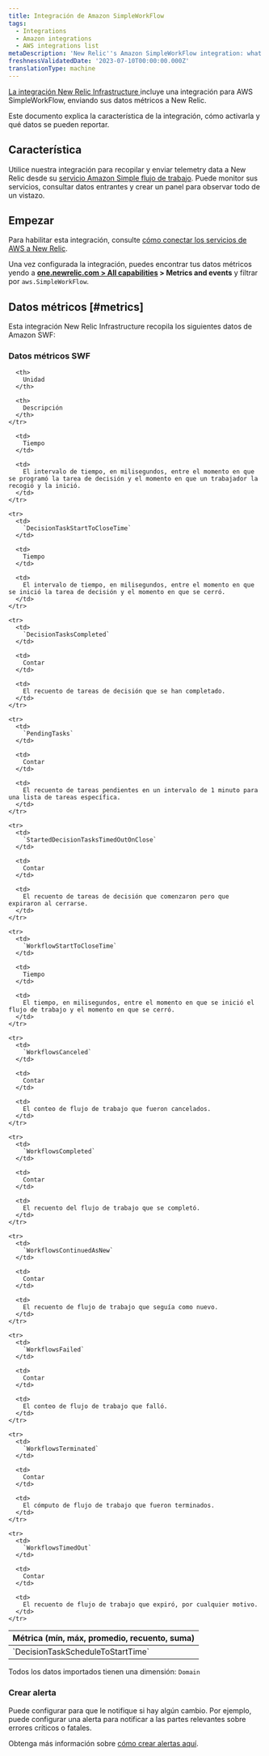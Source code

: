 ```yaml
---
title: Integración de Amazon SimpleWorkFlow
tags:
  - Integrations
  - Amazon integrations
  - AWS integrations list
metaDescription: 'New Relic''s Amazon SimpleWorkFlow integration: what data it reports and how to enable it.'
freshnessValidatedDate: '2023-07-10T00:00:00.000Z'
translationType: machine
---
```


[La integración New Relic Infrastructure ](/docs/infrastructure/integrations-getting-started/getting-started/introduction-infrastructure-integrations)incluye una integración para AWS SimpleWorkFlow, enviando sus datos métricos a New Relic.

Este documento explica la característica de la integración, cómo activarla y qué datos se pueden reportar.

## Característica

Utilice nuestra integración para recopilar y enviar telemetry data a New Relic desde su [servicio Amazon Simple flujo de trabajo](https://aws.amazon.com/swf/). Puede monitor sus servicios, consultar datos entrantes y crear un panel para observar todo de un vistazo.

## Empezar

Para habilitar esta integración, consulte [cómo conectar los servicios de AWS a New Relic](/docs/infrastructure/amazon-integrations/connect/aws-metric-stream-setup/).

Una vez configurada la integración, puedes encontrar tus datos métricos yendo a <DNT>**[one.newrelic.com > All capabilities](https://one.newrelic.com/all-capabilities) > Metrics and events**</DNT> y filtrar por `aws.SimpleWorkFlow`.

## Datos métricos [#metrics]

Esta integración New Relic Infrastructure recopila los siguientes datos de Amazon SWF:

### Datos métricos SWF

<table>
  <thead>
    <tr>
      <th style={{ width: "200px" }}>
        Métrica (mín, máx, promedio, recuento, suma)
      </th>

      <th>
        Unidad
      </th>

      <th>
        Descripción
      </th>
    </tr>
  </thead>

  <tbody>
    <tr>
      <td>
        `DecisionTaskScheduleToStartTime`
      </td>

      <td>
        Tiempo
      </td>

      <td>
        El intervalo de tiempo, en milisegundos, entre el momento en que se programó la tarea de decisión y el momento en que un trabajador la recogió y la inició.
      </td>
    </tr>

    <tr>
      <td>
        `DecisionTaskStartToCloseTime`
      </td>

      <td>
        Tiempo
      </td>

      <td>
        El intervalo de tiempo, en milisegundos, entre el momento en que se inició la tarea de decisión y el momento en que se cerró.
      </td>
    </tr>

    <tr>
      <td>
        `DecisionTasksCompleted`
      </td>

      <td>
        Contar
      </td>

      <td>
        El recuento de tareas de decisión que se han completado.
      </td>
    </tr>

    <tr>
      <td>
        `PendingTasks`
      </td>

      <td>
        Contar
      </td>

      <td>
        El recuento de tareas pendientes en un intervalo de 1 minuto para una lista de tareas específica.
      </td>
    </tr>

    <tr>
      <td>
        `StartedDecisionTasksTimedOutOnClose`
      </td>

      <td>
        Contar
      </td>

      <td>
        El recuento de tareas de decisión que comenzaron pero que expiraron al cerrarse.
      </td>
    </tr>

    <tr>
      <td>
        `WorkflowStartToCloseTime`
      </td>

      <td>
        Tiempo
      </td>

      <td>
        El tiempo, en milisegundos, entre el momento en que se inició el flujo de trabajo y el momento en que se cerró.
      </td>
    </tr>

    <tr>
      <td>
        `WorkflowsCanceled`
      </td>

      <td>
        Contar
      </td>

      <td>
        El conteo de flujo de trabajo que fueron cancelados.
      </td>
    </tr>

    <tr>
      <td>
        `WorkflowsCompleted`
      </td>

      <td>
        Contar
      </td>

      <td>
        El recuento del flujo de trabajo que se completó.
      </td>
    </tr>

    <tr>
      <td>
        `WorkflowsContinuedAsNew`
      </td>

      <td>
        Contar
      </td>

      <td>
        El recuento de flujo de trabajo que seguía como nuevo.
      </td>
    </tr>

    <tr>
      <td>
        `WorkflowsFailed`
      </td>

      <td>
        Contar
      </td>

      <td>
        El conteo de flujo de trabajo que falló.
      </td>
    </tr>

    <tr>
      <td>
        `WorkflowsTerminated`
      </td>

      <td>
        Contar
      </td>

      <td>
        El cómputo de flujo de trabajo que fueron terminados.
      </td>
    </tr>

    <tr>
      <td>
        `WorkflowsTimedOut`
      </td>

      <td>
        Contar
      </td>

      <td>
        El recuento de flujo de trabajo que expiró, por cualquier motivo.
      </td>
    </tr>
  </tbody>
</table>

Todos los datos importados tienen una dimensión: `Domain`

### Crear alerta

Puede configurar <InlinePopover type="alerts"/>para que le notifique si hay algún cambio. Por ejemplo, puede configurar una alerta para notificar a las partes relevantes sobre errores críticos o fatales.

Obtenga más información sobre [cómo crear alertas aquí](/docs/alerts-applied-intelligence/new-relic-alerts/get-started/your-first-nrql-condition/).
